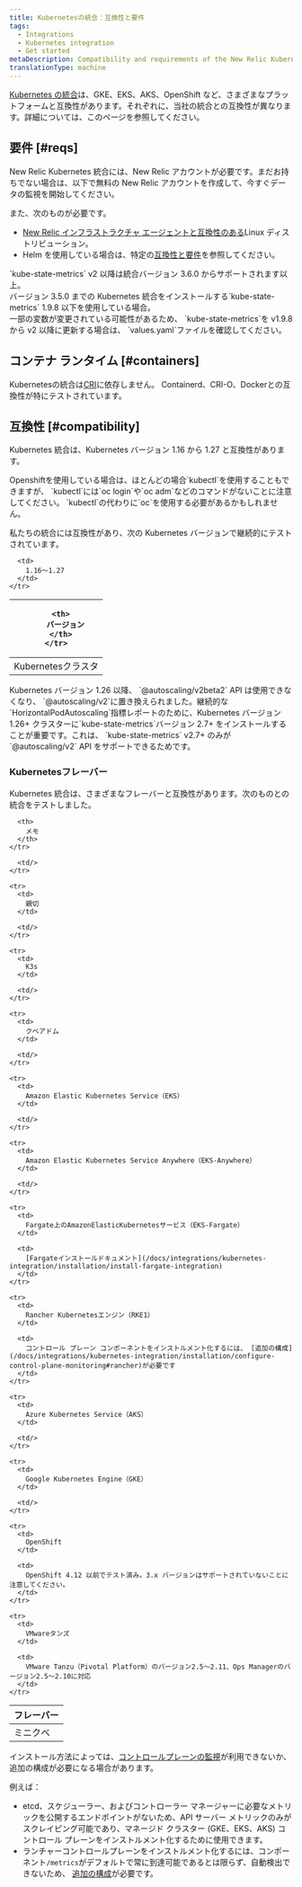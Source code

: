 ```yaml
---
title: Kubernetesの統合：互換性と要件
tags:
  - Integrations
  - Kubernetes integration
  - Get started
metaDescription: Compatibility and requirements of the New Relic Kubernetes integration.
translationType: machine
---
```


[Kubernetes の統合](/docs/integrations/kubernetes-integration/get-started/introduction-kubernetes-integration)は、GKE、EKS、AKS、OpenShift など、さまざまなプラットフォームと互換性があります。それぞれに、当社の統合との互換性が異なります。詳細については、このページを参照してください。

## 要件 [#reqs]

New Relic Kubernetes 統合には、New Relic アカウントが必要です。まだお持ちでない場合は、以下で無料の New Relic アカウントを作成して、今すぐデータの監視を開始してください。

また、次のものが必要です。

* [New Relic インフラストラクチャ エージェントと互換性のある](/docs/infrastructure/new-relic-infrastructure/getting-started/compatibility-requirements-new-relic-infrastructure#operating-systems)Linux ディストリビューション。
* Helm を使用している場合は、特定の[互換性と要件](/docs/kubernetes-pixie/kubernetes-integration/installation/install-kubernetes-integration-using-helm/#compatibility)を参照してください。

<Callout variant="important">
  `kube-state-metrics` v2 以降は統合バージョン 3.6.0 からサポートされます以上。<br/>バージョン 3.5.0 までの Kubernetes 統合をインストールする`kube-state-metrics` 1.9.8 以下を使用している場合。<br/>一部の変数が変更されている可能性があるため、 `kube-state-metrics`を v1.9.8 から v2 以降に更新する場合は、 `values.yaml`ファイルを確認してください。
</Callout>

## コンテナ ランタイム [#containers]

Kubernetesの統合は[CRI](https://kubernetes.io/docs/concepts/architecture/cri)に依存しません。 Containerd、CRI-O、Dockerとの互換性が特にテストされています。

## 互換性 [#compatibility]

Kubernetes 統合は、Kubernetes バージョン 1.16 から 1.27 と互換性があります。

<Callout variant="important">
  Openshiftを使用している場合は、ほとんどの場合`kubectl`を使用することもできますが、 `kubectl`には`oc login`や`oc adm`などのコマンドがないことに注意してください。 `kubectl`の代わりに`oc`を使用する必要があるかもしれません。
</Callout>

私たちの統合には互換性があり、次の Kubernetes バージョンで継続的にテストされています。

<table>
  <thead>
    <tr>
      <th style={{ width: "300px" }}/>

      <th>
        バージョン
      </th>
    </tr>
  </thead>

  <tbody>
    <tr>
      <td>
        Kubernetesクラスタ
      </td>

      <td>
        1.16～1.27
      </td>
    </tr>
  </tbody>
</table>

<Callout variant="important">
  Kubernetes バージョン 1.26 以降、 `@autoscaling/v2beta2` API は使用できなくなり、 `@autoscaling/v2`に置き換えられました。継続的な`HorizontalPodAutoscaling`指標レポートのために、Kubernetes バージョン 1.26+ クラスターに`kube-state-metrics`バージョン 2.7+ をインストールすることが重要です。これは、 `kube-state-metrics` v2.7+ のみが`@autoscaling/v2` API をサポートできるためです。
</Callout>

### Kubernetesフレーバー

Kubernetes 統合は、さまざまなフレーバーと互換性があります。次のものとの統合をテストしました。

<table>
  <thead>
    <tr>
      <th style={{ width: "300px" }}>
        フレーバー
      </th>

      <th>
        メモ
      </th>
    </tr>
  </thead>

  <tbody>
    <tr>
      <td>
        ミニクベ
      </td>

      <td/>
    </tr>

    <tr>
      <td>
        親切
      </td>

      <td/>
    </tr>

    <tr>
      <td>
        K3s
      </td>

      <td/>
    </tr>

    <tr>
      <td>
        クベアドム
      </td>

      <td/>
    </tr>

    <tr>
      <td>
        Amazon Elastic Kubernetes Service（EKS）
      </td>

      <td/>
    </tr>

    <tr>
      <td>
        Amazon Elastic Kubernetes Service Anywhere（EKS-Anywhere）
      </td>

      <td/>
    </tr>

    <tr>
      <td>
        Fargate上のAmazonElasticKubernetesサービス（EKS-Fargate）
      </td>

      <td>
        [Fargateインストールドキュメント](/docs/integrations/kubernetes-integration/installation/install-fargate-integration)
      </td>
    </tr>

    <tr>
      <td>
        Rancher Kubernetesエンジン（RKE1）
      </td>

      <td>
        コントロール プレーン コンポーネントをインストルメント化するには、 [追加の構成](/docs/integrations/kubernetes-integration/installation/configure-control-plane-monitoring#rancher)が必要です
      </td>
    </tr>

    <tr>
      <td>
        Azure Kubernetes Service（AKS）
      </td>

      <td/>
    </tr>

    <tr>
      <td>
        Google Kubernetes Engine（GKE）
      </td>

      <td/>
    </tr>

    <tr>
      <td>
        OpenShift
      </td>

      <td>
        OpenShift 4.12 以前でテスト済み。3.x バージョンはサポートされていないことに注意してください。
      </td>
    </tr>

    <tr>
      <td>
        VMwareタンズ
      </td>

      <td>
        VMware Tanzu（Pivotal Platform）のバージョン2.5～2.11、Ops Managerのバージョン2.5～2.10に対応
      </td>
    </tr>
  </tbody>
</table>

インストール方法によっては、[コントロールプレーンの監視](/docs/integrations/kubernetes-integration/installation/configure-control-plane-monitoring)が利用できないか、追加の構成が必要になる場合があります。

例えば：

* etcd、スケジューラー、およびコントローラー マネージャーに必要なメトリックを公開するエンドポイントがないため、API サーバー メトリックのみがスクレイピング可能であり、マネージド クラスター (GKE、EKS、AKS) コントロール プレーンをインストルメント化するために使用できます。
* ランチャーコントロールプレーンをインストルメント化するには、コンポーネント`/metrics`がデフォルトで常に到達可能であるとは限らず、自動検出できないため、 [追加の構成](/docs/integrations/kubernetes-integration/installation/configure-control-plane-monitoring#rancher)が必要です。
